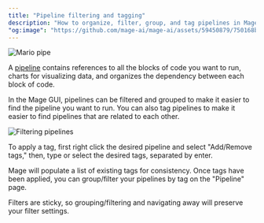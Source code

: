```yaml
---
title: "Pipeline filtering and tagging"
description: "How to organize, filter, group, and tag pipelines in Mage."
"og:image": "https://github.com/mage-ai/mage-ai/assets/59450879/750168bc-9a42-4083-badd-adc120b5f97b"
---
```


<img noZoom src="https://github.com/mage-ai/mage-ai/assets/59450879/750168bc-9a42-4083-badd-adc120b5f97b" alt="Mario pipe" />

A [pipeline](/design/core-abstractions#pipeline) contains references to all the blocks of code you want to run, charts for visualizing data, and organizes the dependency between each block of code.

In the Mage GUI, pipelines can be filtered and grouped to make it easier to find the pipeline you want to run. You can also tag pipelines to make it easier to find pipelines that are related to each other.

<img noZoom src="https://user-images.githubusercontent.com/1066980/255380712-3d86d4ac-255b-4894-8a5f-45c10b7c68c8.gif" alt="Filtering pipelines" />

To apply a tag, first right click the desired pipeline and select "Add/Remove tags," then, type or select the desired tags, separated by enter.

Mage will populate a list of existing tags for consistency. Once tags have been applied, you can group/filter your pipelines by tag on the "Pipeline" page.

Filters are sticky, so grouping/filtering and navigating away will preserve your filter settings.

